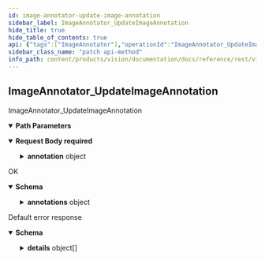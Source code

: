 ```yaml
---
id: image-annotator-update-image-annotation
sidebar_label: ImageAnnotator_UpdateImageAnnotation
hide_title: true
hide_table_of_contents: true
api: {"tags":["ImageAnnotator"],"operationId":"ImageAnnotator_UpdateImageAnnotation","parameters":[{"name":"user","in":"path","description":"The user id.","required":true,"schema":{"type":"string"}},{"name":"imageAnnotation","in":"path","description":"The imageAnnotation id.","required":true,"schema":{"type":"string"}}],"requestBody":{"content":{"application/json":{"schema":{"type":"object","properties":{"annotation":{"type":"object","properties":{"name":{"type":"string","description":"The annotation resource name."},"resource":{"type":"string","description":"The annotated image."},"annotations":{"type":"object","properties":{"textAnnotations":{"type":"array","items":{"type":"object","properties":{"property":{"type":"object","properties":{"languages":{"type":"array","items":{"type":"object","properties":{"languageCode":{"type":"string","description":"The BCP-47 language code, such as \"en-US\" or \"sr-Latn\"."},"confidence":{"type":"number","description":"Confidence of detected language. Range [0, 1].","format":"float"}},"description":"Detected language for a structural component."},"description":"A list of detected languages together with confidence."}},"description":"Additional information detected on the structural component."},"boundingBox":{"type":"object","properties":{"vertices":{"type":"array","items":{"type":"object","properties":{"x":{"type":"integer","description":"X coordinate.","format":"int32"},"y":{"type":"integer","description":"Y coordinate.","format":"int32"}},"description":"A vertex represents a 2D point in the image. NOTE: the vertex coordinates are in the same scale as the original image."},"description":"The bounding polygon vertices."}},"description":"A bounding polygon for the detected image annotation."},"text":{"type":"string","description":"UTF-8 text detected by the OCR."},"confidence":{"type":"number","description":"Confidence of the OCR results for the paragraph. Range [0, 1].","format":"float"}}},"description":"The texts detected in the image."},"labelAnnotations":{"type":"array","items":{"type":"object","properties":{"name":{"type":"string","description":"The label resource name."},"score":{"type":"number","description":"Overall score of the result. Range [0, 1].","format":"float"},"topicality":{"type":"number","description":"The relevancy of the annotation. Range [0, 1].","format":"float"}}},"description":"The labels detected in the image."},"entityAnnotations":{"type":"array","items":{"type":"object","properties":{"name":{"type":"string","description":"The entity resource name."},"score":{"type":"number","description":"Overall score of the result. Range [0, 1].","format":"float"},"boundingBox":{"type":"object","properties":{"vertices":{"type":"array","items":{"type":"object","properties":{"x":{"type":"integer","description":"X coordinate.","format":"int32"},"y":{"type":"integer","description":"Y coordinate.","format":"int32"}},"description":"A vertex represents a 2D point in the image. NOTE: the vertex coordinates are in the same scale as the original image."},"description":"The bounding polygon vertices."}},"description":"A bounding polygon for the detected image annotation."}}},"description":"The entites detected in the image."},"knowledgeGraphAnnotations":{"type":"array","items":{"type":"object","properties":{"resource":{"type":"string","description":"The Animeshon Graph Knowledge-Base resource name."},"score":{"type":"number","description":"Overall score of the result. Range [0, 1].","format":"float"},"boundingBox":{"type":"object","properties":{"vertices":{"type":"array","items":{"type":"object","properties":{"x":{"type":"integer","description":"X coordinate.","format":"int32"},"y":{"type":"integer","description":"Y coordinate.","format":"int32"}},"description":"A vertex represents a 2D point in the image. NOTE: the vertex coordinates are in the same scale as the original image."},"description":"The bounding polygon vertices."}},"description":"A bounding polygon for the detected image annotation."}}},"description":"The Animeshon Graph Knowledge-Base resources detected in the image."},"webSearchAnnotations":{"type":"array","items":{"type":"object","properties":{"url":{"type":"string","description":"The result image URL."},"score":{"type":"number","description":"Overall relevancy score for the image.","format":"float"}}},"description":"The WebSearch resources (pages and images) detected in the image."},"safeSearchAnnotation":{"type":"object","properties":{"adult":{"enum":["UNKNOWN","VERY_UNLIKELY","UNLIKELY","POSSIBLE","LIKELY","VERY_LIKELY"],"type":"string","description":"Represents the adult content likelihood for the image. Adult content may contain elements such as nudity, pornographic images or cartoons, or sexual activities.","format":"enum"},"racy":{"enum":["UNKNOWN","VERY_UNLIKELY","UNLIKELY","POSSIBLE","LIKELY","VERY_LIKELY"],"type":"string","description":"Likelihood that the request image contains racy content. Racy content may include (but is not limited to) skimpy or sheer clothing, strategically covered nudity, lewd or provocative poses, or close-ups of sensitive body areas.","format":"enum"},"violence":{"enum":["UNKNOWN","VERY_UNLIKELY","UNLIKELY","POSSIBLE","LIKELY","VERY_LIKELY"],"type":"string","description":"Likelihood that this image contains violent content.","format":"enum"},"medical":{"enum":["UNKNOWN","VERY_UNLIKELY","UNLIKELY","POSSIBLE","LIKELY","VERY_LIKELY"],"type":"string","description":"Likelihood that this is a medical image.","format":"enum"},"juvenile":{"enum":["UNKNOWN","VERY_UNLIKELY","UNLIKELY","POSSIBLE","LIKELY","VERY_LIKELY"],"type":"string","description":"Likelihood that the request image contains one or more individuals decipted as juveniles. Juvenile content may contain elements such as school-aged children, preschoolers, toddlers, infants, and newborns. The target age considered as juvenile is from 0 to 14~16 years old.","format":"enum"}}}}},"createTime":{"readOnly":true,"type":"string","description":"The timestamp at which the annotation was created.","format":"date-time"},"updateTime":{"readOnly":true,"type":"string","description":"The latest timestamp at which the annotation was updated.","format":"date-time"}}},"updateMask":{"type":"string","description":"The field mask to determine which fields are to be updated. If empty, the server will assume all fields are to be updated.","format":"field-mask"}}}}},"required":true},"responses":{"200":{"description":"OK","content":{"application/json":{"schema":{"type":"object","properties":{"name":{"type":"string","description":"The annotation resource name."},"resource":{"type":"string","description":"The annotated image."},"annotations":{"type":"object","properties":{"textAnnotations":{"type":"array","items":{"type":"object","properties":{"property":{"type":"object","properties":{"languages":{"type":"array","items":{"type":"object","properties":{"languageCode":{"type":"string","description":"The BCP-47 language code, such as \"en-US\" or \"sr-Latn\"."},"confidence":{"type":"number","description":"Confidence of detected language. Range [0, 1].","format":"float"}},"description":"Detected language for a structural component."},"description":"A list of detected languages together with confidence."}},"description":"Additional information detected on the structural component."},"boundingBox":{"type":"object","properties":{"vertices":{"type":"array","items":{"type":"object","properties":{"x":{"type":"integer","description":"X coordinate.","format":"int32"},"y":{"type":"integer","description":"Y coordinate.","format":"int32"}},"description":"A vertex represents a 2D point in the image. NOTE: the vertex coordinates are in the same scale as the original image."},"description":"The bounding polygon vertices."}},"description":"A bounding polygon for the detected image annotation."},"text":{"type":"string","description":"UTF-8 text detected by the OCR."},"confidence":{"type":"number","description":"Confidence of the OCR results for the paragraph. Range [0, 1].","format":"float"}}},"description":"The texts detected in the image."},"labelAnnotations":{"type":"array","items":{"type":"object","properties":{"name":{"type":"string","description":"The label resource name."},"score":{"type":"number","description":"Overall score of the result. Range [0, 1].","format":"float"},"topicality":{"type":"number","description":"The relevancy of the annotation. Range [0, 1].","format":"float"}}},"description":"The labels detected in the image."},"entityAnnotations":{"type":"array","items":{"type":"object","properties":{"name":{"type":"string","description":"The entity resource name."},"score":{"type":"number","description":"Overall score of the result. Range [0, 1].","format":"float"},"boundingBox":{"type":"object","properties":{"vertices":{"type":"array","items":{"type":"object","properties":{"x":{"type":"integer","description":"X coordinate.","format":"int32"},"y":{"type":"integer","description":"Y coordinate.","format":"int32"}},"description":"A vertex represents a 2D point in the image. NOTE: the vertex coordinates are in the same scale as the original image."},"description":"The bounding polygon vertices."}},"description":"A bounding polygon for the detected image annotation."}}},"description":"The entites detected in the image."},"knowledgeGraphAnnotations":{"type":"array","items":{"type":"object","properties":{"resource":{"type":"string","description":"The Animeshon Graph Knowledge-Base resource name."},"score":{"type":"number","description":"Overall score of the result. Range [0, 1].","format":"float"},"boundingBox":{"type":"object","properties":{"vertices":{"type":"array","items":{"type":"object","properties":{"x":{"type":"integer","description":"X coordinate.","format":"int32"},"y":{"type":"integer","description":"Y coordinate.","format":"int32"}},"description":"A vertex represents a 2D point in the image. NOTE: the vertex coordinates are in the same scale as the original image."},"description":"The bounding polygon vertices."}},"description":"A bounding polygon for the detected image annotation."}}},"description":"The Animeshon Graph Knowledge-Base resources detected in the image."},"webSearchAnnotations":{"type":"array","items":{"type":"object","properties":{"url":{"type":"string","description":"The result image URL."},"score":{"type":"number","description":"Overall relevancy score for the image.","format":"float"}}},"description":"The WebSearch resources (pages and images) detected in the image."},"safeSearchAnnotation":{"type":"object","properties":{"adult":{"enum":["UNKNOWN","VERY_UNLIKELY","UNLIKELY","POSSIBLE","LIKELY","VERY_LIKELY"],"type":"string","description":"Represents the adult content likelihood for the image. Adult content may contain elements such as nudity, pornographic images or cartoons, or sexual activities.","format":"enum"},"racy":{"enum":["UNKNOWN","VERY_UNLIKELY","UNLIKELY","POSSIBLE","LIKELY","VERY_LIKELY"],"type":"string","description":"Likelihood that the request image contains racy content. Racy content may include (but is not limited to) skimpy or sheer clothing, strategically covered nudity, lewd or provocative poses, or close-ups of sensitive body areas.","format":"enum"},"violence":{"enum":["UNKNOWN","VERY_UNLIKELY","UNLIKELY","POSSIBLE","LIKELY","VERY_LIKELY"],"type":"string","description":"Likelihood that this image contains violent content.","format":"enum"},"medical":{"enum":["UNKNOWN","VERY_UNLIKELY","UNLIKELY","POSSIBLE","LIKELY","VERY_LIKELY"],"type":"string","description":"Likelihood that this is a medical image.","format":"enum"},"juvenile":{"enum":["UNKNOWN","VERY_UNLIKELY","UNLIKELY","POSSIBLE","LIKELY","VERY_LIKELY"],"type":"string","description":"Likelihood that the request image contains one or more individuals decipted as juveniles. Juvenile content may contain elements such as school-aged children, preschoolers, toddlers, infants, and newborns. The target age considered as juvenile is from 0 to 14~16 years old.","format":"enum"}}}}},"createTime":{"readOnly":true,"type":"string","description":"The timestamp at which the annotation was created.","format":"date-time"},"updateTime":{"readOnly":true,"type":"string","description":"The latest timestamp at which the annotation was updated.","format":"date-time"}}}}}},"default":{"description":"Default error response","content":{"application/json":{"schema":{"type":"object","properties":{"code":{"type":"integer","description":"The status code, which should be an enum value of [google.rpc.Code][google.rpc.Code].","format":"int32"},"message":{"type":"string","description":"A developer-facing error message, which should be in English. Any user-facing error message should be localized and sent in the [google.rpc.Status.details][google.rpc.Status.details] field, or localized by the client."},"details":{"type":"array","items":{"type":"object","properties":{"@type":{"type":"string","description":"The type of the serialized message."}},"additionalProperties":true,"description":"Contains an arbitrary serialized message along with a @type that describes the type of the serialized message."},"description":"A list of messages that carry the error details.  There is a common set of message types for APIs to use."}},"description":"The `Status` type defines a logical error model that is suitable for different programming environments, including REST APIs and RPC APIs. It is used by [gRPC](https://github.com/grpc). Each `Status` message contains three pieces of data: error code, error message, and error details. You can find out more about this error model and how to work with it in the [API Design Guide](https://cloud.google.com/apis/design/errors)."}}}}},"description":"ImageAnnotator_UpdateImageAnnotation","method":"patch","path":"/v1alpha1/users/{user}/imageAnnotations/{imageAnnotation}","servers":[{"url":"https://vision.animeapis.com"}],"jsonRequestBodyExample":{"annotation":{"name":"string","resource":"string","annotations":{"textAnnotations":[{"property":{"languages":[{"languageCode":"string","confidence":0}]},"boundingBox":{"vertices":[{"x":0,"y":0}]},"text":"string","confidence":0}],"labelAnnotations":[{"name":"string","score":0,"topicality":0}],"entityAnnotations":[{"name":"string","score":0,"boundingBox":{"vertices":[{"x":0,"y":0}]}}],"knowledgeGraphAnnotations":[{"resource":"string","score":0,"boundingBox":{"vertices":[{"x":0,"y":0}]}}],"webSearchAnnotations":[{"url":"string","score":0}],"safeSearchAnnotation":{"adult":"UNKNOWN","racy":"UNKNOWN","violence":"UNKNOWN","medical":"UNKNOWN","juvenile":"UNKNOWN"}},"createTime":"string","updateTime":"string"},"updateMask":"string"},"info":{"title":"animeshon.vision","version":"v1alpha1"},"postman":{"name":"Image Annotator Update Image Annotation","description":{"type":"text/plain"},"url":{"path":["v1alpha1","users",":user","imageAnnotations",":imageAnnotation"],"host":["{{baseUrl}}"],"query":[],"variable":[{"disabled":false,"description":{"content":"(Required) The user id.","type":"text/plain"},"type":"any","value":"","key":"user"},{"disabled":false,"description":{"content":"(Required) The imageAnnotation id.","type":"text/plain"},"type":"any","value":"","key":"imageAnnotation"}]},"header":[{"key":"Content-Type","value":"application/json"},{"key":"Accept","value":"application/json"}],"method":"PATCH","body":{"mode":"raw","raw":"\"\"","options":{"raw":{"language":"json"}}}}}
sidebar_class_name: "patch api-method"
info_path: content/products/vision/documentation/docs/reference/rest/v1alpha1/animeshon-vision
---
```



## ImageAnnotator_UpdateImageAnnotation



ImageAnnotator_UpdateImageAnnotation

<details style={{"marginBottom":"1rem"}} data-collapsed={false} open={true}><summary style={{}}><strong>Path Parameters</strong></summary><div><ul><ParamsItem className={"paramsItem"} param={{"name":"user","in":"path","description":"The user id.","required":true,"schema":{"type":"string"}}}></ParamsItem><ParamsItem className={"paramsItem"} param={{"name":"imageAnnotation","in":"path","description":"The imageAnnotation id.","required":true,"schema":{"type":"string"}}}></ParamsItem></ul></div></details><details style={{}} data-collapsed={false} open={true}><summary style={{"textAlign":"left"}}><strong>Request Body</strong><strong style={{"fontSize":"var(--ifm-code-font-size)","color":"var(--openapi-required)"}}> required</strong></summary><div style={{"textAlign":"left","marginLeft":"1rem"}}></div><ul style={{"marginLeft":"1rem"}}><SchemaItem collapsible={true} className={"schemaItem"}><details style={{}}><summary style={{}}><strong>annotation</strong><span style={{"opacity":"0.6"}}> object</span></summary><div style={{"marginLeft":"1rem"}}><ul><SchemaItem collapsible={false} name={"name"} required={false} schemaDescription={"The annotation resource name."} schemaName={"string"} qualifierMessage={undefined}></SchemaItem><SchemaItem collapsible={false} name={"resource"} required={false} schemaDescription={"The annotated image."} schemaName={"string"} qualifierMessage={undefined}></SchemaItem><SchemaItem collapsible={true} className={"schemaItem"}><details style={{}}><summary style={{}}><strong>annotations</strong><span style={{"opacity":"0.6"}}> object</span></summary><div style={{"marginLeft":"1rem"}}><ul><SchemaItem collapsible={true} className={"schemaItem"}><details style={{}}><summary style={{}}><strong>textAnnotations</strong><span style={{"opacity":"0.6"}}> object[]</span></summary><div style={{"marginLeft":"1rem"}}><div style={{"marginTop":".5rem","marginBottom":".5rem"}}>

The texts detected in the image.

</div><ul><SchemaItem collapsible={true} className={"schemaItem"}><details style={{}}><summary style={{}}><strong>property</strong><span style={{"opacity":"0.6"}}> object</span></summary><div style={{"marginLeft":"1rem"}}><div style={{"marginTop":".5rem","marginBottom":".5rem"}}>

Additional information detected on the structural component.

</div><ul><SchemaItem collapsible={true} className={"schemaItem"}><details style={{}}><summary style={{}}><strong>languages</strong><span style={{"opacity":"0.6"}}> object[]</span></summary><div style={{"marginLeft":"1rem"}}><div style={{"marginTop":".5rem","marginBottom":".5rem"}}>

A list of detected languages together with confidence.

</div><ul><SchemaItem collapsible={false} name={"languageCode"} required={false} schemaDescription={"The BCP-47 language code, such as \"en-US\" or \"sr-Latn\"."} schemaName={"string"} qualifierMessage={undefined}></SchemaItem><SchemaItem collapsible={false} name={"confidence"} required={false} schemaDescription={"Confidence of detected language. Range [0, 1]."} schemaName={"float"} qualifierMessage={undefined}></SchemaItem></ul></div></details></SchemaItem></ul></div></details></SchemaItem><SchemaItem collapsible={true} className={"schemaItem"}><details style={{}}><summary style={{}}><strong>boundingBox</strong><span style={{"opacity":"0.6"}}> object</span></summary><div style={{"marginLeft":"1rem"}}><div style={{"marginTop":".5rem","marginBottom":".5rem"}}>

A bounding polygon for the detected image annotation.

</div><ul><SchemaItem collapsible={true} className={"schemaItem"}><details style={{}}><summary style={{}}><strong>vertices</strong><span style={{"opacity":"0.6"}}> object[]</span></summary><div style={{"marginLeft":"1rem"}}><div style={{"marginTop":".5rem","marginBottom":".5rem"}}>

The bounding polygon vertices.

</div><ul><SchemaItem collapsible={false} name={"x"} required={false} schemaDescription={"X coordinate."} schemaName={"int32"} qualifierMessage={undefined}></SchemaItem><SchemaItem collapsible={false} name={"y"} required={false} schemaDescription={"Y coordinate."} schemaName={"int32"} qualifierMessage={undefined}></SchemaItem></ul></div></details></SchemaItem></ul></div></details></SchemaItem><SchemaItem collapsible={false} name={"text"} required={false} schemaDescription={"UTF-8 text detected by the OCR."} schemaName={"string"} qualifierMessage={undefined}></SchemaItem><SchemaItem collapsible={false} name={"confidence"} required={false} schemaDescription={"Confidence of the OCR results for the paragraph. Range [0, 1]."} schemaName={"float"} qualifierMessage={undefined}></SchemaItem></ul></div></details></SchemaItem><SchemaItem collapsible={true} className={"schemaItem"}><details style={{}}><summary style={{}}><strong>labelAnnotations</strong><span style={{"opacity":"0.6"}}> object[]</span></summary><div style={{"marginLeft":"1rem"}}><div style={{"marginTop":".5rem","marginBottom":".5rem"}}>

The labels detected in the image.

</div><ul><SchemaItem collapsible={false} name={"name"} required={false} schemaDescription={"The label resource name."} schemaName={"string"} qualifierMessage={undefined}></SchemaItem><SchemaItem collapsible={false} name={"score"} required={false} schemaDescription={"Overall score of the result. Range [0, 1]."} schemaName={"float"} qualifierMessage={undefined}></SchemaItem><SchemaItem collapsible={false} name={"topicality"} required={false} schemaDescription={"The relevancy of the annotation. Range [0, 1]."} schemaName={"float"} qualifierMessage={undefined}></SchemaItem></ul></div></details></SchemaItem><SchemaItem collapsible={true} className={"schemaItem"}><details style={{}}><summary style={{}}><strong>entityAnnotations</strong><span style={{"opacity":"0.6"}}> object[]</span></summary><div style={{"marginLeft":"1rem"}}><div style={{"marginTop":".5rem","marginBottom":".5rem"}}>

The entites detected in the image.

</div><ul><SchemaItem collapsible={false} name={"name"} required={false} schemaDescription={"The entity resource name."} schemaName={"string"} qualifierMessage={undefined}></SchemaItem><SchemaItem collapsible={false} name={"score"} required={false} schemaDescription={"Overall score of the result. Range [0, 1]."} schemaName={"float"} qualifierMessage={undefined}></SchemaItem><SchemaItem collapsible={true} className={"schemaItem"}><details style={{}}><summary style={{}}><strong>boundingBox</strong><span style={{"opacity":"0.6"}}> object</span></summary><div style={{"marginLeft":"1rem"}}><div style={{"marginTop":".5rem","marginBottom":".5rem"}}>

A bounding polygon for the detected image annotation.

</div><ul><SchemaItem collapsible={true} className={"schemaItem"}><details style={{}}><summary style={{}}><strong>vertices</strong><span style={{"opacity":"0.6"}}> object[]</span></summary><div style={{"marginLeft":"1rem"}}><div style={{"marginTop":".5rem","marginBottom":".5rem"}}>

The bounding polygon vertices.

</div><ul><SchemaItem collapsible={false} name={"x"} required={false} schemaDescription={"X coordinate."} schemaName={"int32"} qualifierMessage={undefined}></SchemaItem><SchemaItem collapsible={false} name={"y"} required={false} schemaDescription={"Y coordinate."} schemaName={"int32"} qualifierMessage={undefined}></SchemaItem></ul></div></details></SchemaItem></ul></div></details></SchemaItem></ul></div></details></SchemaItem><SchemaItem collapsible={true} className={"schemaItem"}><details style={{}}><summary style={{}}><strong>knowledgeGraphAnnotations</strong><span style={{"opacity":"0.6"}}> object[]</span></summary><div style={{"marginLeft":"1rem"}}><div style={{"marginTop":".5rem","marginBottom":".5rem"}}>

The Animeshon Graph Knowledge-Base resources detected in the image.

</div><ul><SchemaItem collapsible={false} name={"resource"} required={false} schemaDescription={"The Animeshon Graph Knowledge-Base resource name."} schemaName={"string"} qualifierMessage={undefined}></SchemaItem><SchemaItem collapsible={false} name={"score"} required={false} schemaDescription={"Overall score of the result. Range [0, 1]."} schemaName={"float"} qualifierMessage={undefined}></SchemaItem><SchemaItem collapsible={true} className={"schemaItem"}><details style={{}}><summary style={{}}><strong>boundingBox</strong><span style={{"opacity":"0.6"}}> object</span></summary><div style={{"marginLeft":"1rem"}}><div style={{"marginTop":".5rem","marginBottom":".5rem"}}>

A bounding polygon for the detected image annotation.

</div><ul><SchemaItem collapsible={true} className={"schemaItem"}><details style={{}}><summary style={{}}><strong>vertices</strong><span style={{"opacity":"0.6"}}> object[]</span></summary><div style={{"marginLeft":"1rem"}}><div style={{"marginTop":".5rem","marginBottom":".5rem"}}>

The bounding polygon vertices.

</div><ul><SchemaItem collapsible={false} name={"x"} required={false} schemaDescription={"X coordinate."} schemaName={"int32"} qualifierMessage={undefined}></SchemaItem><SchemaItem collapsible={false} name={"y"} required={false} schemaDescription={"Y coordinate."} schemaName={"int32"} qualifierMessage={undefined}></SchemaItem></ul></div></details></SchemaItem></ul></div></details></SchemaItem></ul></div></details></SchemaItem><SchemaItem collapsible={true} className={"schemaItem"}><details style={{}}><summary style={{}}><strong>webSearchAnnotations</strong><span style={{"opacity":"0.6"}}> object[]</span></summary><div style={{"marginLeft":"1rem"}}><div style={{"marginTop":".5rem","marginBottom":".5rem"}}>

The WebSearch resources (pages and images) detected in the image.

</div><ul><SchemaItem collapsible={false} name={"url"} required={false} schemaDescription={"The result image URL."} schemaName={"string"} qualifierMessage={undefined}></SchemaItem><SchemaItem collapsible={false} name={"score"} required={false} schemaDescription={"Overall relevancy score for the image."} schemaName={"float"} qualifierMessage={undefined}></SchemaItem></ul></div></details></SchemaItem><SchemaItem collapsible={true} className={"schemaItem"}><details style={{}}><summary style={{}}><strong>safeSearchAnnotation</strong><span style={{"opacity":"0.6"}}> object</span></summary><div style={{"marginLeft":"1rem"}}><ul><SchemaItem collapsible={false} name={"adult"} required={false} schemaDescription={"Represents the adult content likelihood for the image. Adult content may contain elements such as nudity, pornographic images or cartoons, or sexual activities."} schemaName={"enum"} qualifierMessage={"**Possible values:** [`UNKNOWN`, `VERY_UNLIKELY`, `UNLIKELY`, `POSSIBLE`, `LIKELY`, `VERY_LIKELY`]"}></SchemaItem><SchemaItem collapsible={false} name={"racy"} required={false} schemaDescription={"Likelihood that the request image contains racy content. Racy content may include (but is not limited to) skimpy or sheer clothing, strategically covered nudity, lewd or provocative poses, or close-ups of sensitive body areas."} schemaName={"enum"} qualifierMessage={"**Possible values:** [`UNKNOWN`, `VERY_UNLIKELY`, `UNLIKELY`, `POSSIBLE`, `LIKELY`, `VERY_LIKELY`]"}></SchemaItem><SchemaItem collapsible={false} name={"violence"} required={false} schemaDescription={"Likelihood that this image contains violent content."} schemaName={"enum"} qualifierMessage={"**Possible values:** [`UNKNOWN`, `VERY_UNLIKELY`, `UNLIKELY`, `POSSIBLE`, `LIKELY`, `VERY_LIKELY`]"}></SchemaItem><SchemaItem collapsible={false} name={"medical"} required={false} schemaDescription={"Likelihood that this is a medical image."} schemaName={"enum"} qualifierMessage={"**Possible values:** [`UNKNOWN`, `VERY_UNLIKELY`, `UNLIKELY`, `POSSIBLE`, `LIKELY`, `VERY_LIKELY`]"}></SchemaItem><SchemaItem collapsible={false} name={"juvenile"} required={false} schemaDescription={"Likelihood that the request image contains one or more individuals decipted as juveniles. Juvenile content may contain elements such as school-aged children, preschoolers, toddlers, infants, and newborns. The target age considered as juvenile is from 0 to 14~16 years old."} schemaName={"enum"} qualifierMessage={"**Possible values:** [`UNKNOWN`, `VERY_UNLIKELY`, `UNLIKELY`, `POSSIBLE`, `LIKELY`, `VERY_LIKELY`]"}></SchemaItem></ul></div></details></SchemaItem></ul></div></details></SchemaItem><SchemaItem collapsible={false} name={"createTime"} required={false} schemaDescription={"The timestamp at which the annotation was created."} schemaName={"date-time"} qualifierMessage={undefined}></SchemaItem><SchemaItem collapsible={false} name={"updateTime"} required={false} schemaDescription={"The latest timestamp at which the annotation was updated."} schemaName={"date-time"} qualifierMessage={undefined}></SchemaItem></ul></div></details></SchemaItem><SchemaItem collapsible={false} name={"updateMask"} required={false} schemaDescription={"The field mask to determine which fields are to be updated. If empty, the server will assume all fields are to be updated."} schemaName={"field-mask"} qualifierMessage={undefined}></SchemaItem></ul></details><div><ApiTabs><TabItem label={"200"} value={"200"}><div>

OK

</div><div><details style={{}} data-collapsed={false} open={true}><summary style={{"textAlign":"left"}}><strong>Schema</strong></summary><div style={{"textAlign":"left","marginLeft":"1rem"}}></div><ul style={{"marginLeft":"1rem"}}><SchemaItem collapsible={false} name={"name"} required={false} schemaDescription={"The annotation resource name."} schemaName={"string"} qualifierMessage={undefined}></SchemaItem><SchemaItem collapsible={false} name={"resource"} required={false} schemaDescription={"The annotated image."} schemaName={"string"} qualifierMessage={undefined}></SchemaItem><SchemaItem collapsible={true} className={"schemaItem"}><details style={{}}><summary style={{}}><strong>annotations</strong><span style={{"opacity":"0.6"}}> object</span></summary><div style={{"marginLeft":"1rem"}}><ul><SchemaItem collapsible={true} className={"schemaItem"}><details style={{}}><summary style={{}}><strong>textAnnotations</strong><span style={{"opacity":"0.6"}}> object[]</span></summary><div style={{"marginLeft":"1rem"}}><div style={{"marginTop":".5rem","marginBottom":".5rem"}}>

The texts detected in the image.

</div><ul><SchemaItem collapsible={true} className={"schemaItem"}><details style={{}}><summary style={{}}><strong>property</strong><span style={{"opacity":"0.6"}}> object</span></summary><div style={{"marginLeft":"1rem"}}><div style={{"marginTop":".5rem","marginBottom":".5rem"}}>

Additional information detected on the structural component.

</div><ul><SchemaItem collapsible={true} className={"schemaItem"}><details style={{}}><summary style={{}}><strong>languages</strong><span style={{"opacity":"0.6"}}> object[]</span></summary><div style={{"marginLeft":"1rem"}}><div style={{"marginTop":".5rem","marginBottom":".5rem"}}>

A list of detected languages together with confidence.

</div><ul><SchemaItem collapsible={false} name={"languageCode"} required={false} schemaDescription={"The BCP-47 language code, such as \"en-US\" or \"sr-Latn\"."} schemaName={"string"} qualifierMessage={undefined}></SchemaItem><SchemaItem collapsible={false} name={"confidence"} required={false} schemaDescription={"Confidence of detected language. Range [0, 1]."} schemaName={"float"} qualifierMessage={undefined}></SchemaItem></ul></div></details></SchemaItem></ul></div></details></SchemaItem><SchemaItem collapsible={true} className={"schemaItem"}><details style={{}}><summary style={{}}><strong>boundingBox</strong><span style={{"opacity":"0.6"}}> object</span></summary><div style={{"marginLeft":"1rem"}}><div style={{"marginTop":".5rem","marginBottom":".5rem"}}>

A bounding polygon for the detected image annotation.

</div><ul><SchemaItem collapsible={true} className={"schemaItem"}><details style={{}}><summary style={{}}><strong>vertices</strong><span style={{"opacity":"0.6"}}> object[]</span></summary><div style={{"marginLeft":"1rem"}}><div style={{"marginTop":".5rem","marginBottom":".5rem"}}>

The bounding polygon vertices.

</div><ul><SchemaItem collapsible={false} name={"x"} required={false} schemaDescription={"X coordinate."} schemaName={"int32"} qualifierMessage={undefined}></SchemaItem><SchemaItem collapsible={false} name={"y"} required={false} schemaDescription={"Y coordinate."} schemaName={"int32"} qualifierMessage={undefined}></SchemaItem></ul></div></details></SchemaItem></ul></div></details></SchemaItem><SchemaItem collapsible={false} name={"text"} required={false} schemaDescription={"UTF-8 text detected by the OCR."} schemaName={"string"} qualifierMessage={undefined}></SchemaItem><SchemaItem collapsible={false} name={"confidence"} required={false} schemaDescription={"Confidence of the OCR results for the paragraph. Range [0, 1]."} schemaName={"float"} qualifierMessage={undefined}></SchemaItem></ul></div></details></SchemaItem><SchemaItem collapsible={true} className={"schemaItem"}><details style={{}}><summary style={{}}><strong>labelAnnotations</strong><span style={{"opacity":"0.6"}}> object[]</span></summary><div style={{"marginLeft":"1rem"}}><div style={{"marginTop":".5rem","marginBottom":".5rem"}}>

The labels detected in the image.

</div><ul><SchemaItem collapsible={false} name={"name"} required={false} schemaDescription={"The label resource name."} schemaName={"string"} qualifierMessage={undefined}></SchemaItem><SchemaItem collapsible={false} name={"score"} required={false} schemaDescription={"Overall score of the result. Range [0, 1]."} schemaName={"float"} qualifierMessage={undefined}></SchemaItem><SchemaItem collapsible={false} name={"topicality"} required={false} schemaDescription={"The relevancy of the annotation. Range [0, 1]."} schemaName={"float"} qualifierMessage={undefined}></SchemaItem></ul></div></details></SchemaItem><SchemaItem collapsible={true} className={"schemaItem"}><details style={{}}><summary style={{}}><strong>entityAnnotations</strong><span style={{"opacity":"0.6"}}> object[]</span></summary><div style={{"marginLeft":"1rem"}}><div style={{"marginTop":".5rem","marginBottom":".5rem"}}>

The entites detected in the image.

</div><ul><SchemaItem collapsible={false} name={"name"} required={false} schemaDescription={"The entity resource name."} schemaName={"string"} qualifierMessage={undefined}></SchemaItem><SchemaItem collapsible={false} name={"score"} required={false} schemaDescription={"Overall score of the result. Range [0, 1]."} schemaName={"float"} qualifierMessage={undefined}></SchemaItem><SchemaItem collapsible={true} className={"schemaItem"}><details style={{}}><summary style={{}}><strong>boundingBox</strong><span style={{"opacity":"0.6"}}> object</span></summary><div style={{"marginLeft":"1rem"}}><div style={{"marginTop":".5rem","marginBottom":".5rem"}}>

A bounding polygon for the detected image annotation.

</div><ul><SchemaItem collapsible={true} className={"schemaItem"}><details style={{}}><summary style={{}}><strong>vertices</strong><span style={{"opacity":"0.6"}}> object[]</span></summary><div style={{"marginLeft":"1rem"}}><div style={{"marginTop":".5rem","marginBottom":".5rem"}}>

The bounding polygon vertices.

</div><ul><SchemaItem collapsible={false} name={"x"} required={false} schemaDescription={"X coordinate."} schemaName={"int32"} qualifierMessage={undefined}></SchemaItem><SchemaItem collapsible={false} name={"y"} required={false} schemaDescription={"Y coordinate."} schemaName={"int32"} qualifierMessage={undefined}></SchemaItem></ul></div></details></SchemaItem></ul></div></details></SchemaItem></ul></div></details></SchemaItem><SchemaItem collapsible={true} className={"schemaItem"}><details style={{}}><summary style={{}}><strong>knowledgeGraphAnnotations</strong><span style={{"opacity":"0.6"}}> object[]</span></summary><div style={{"marginLeft":"1rem"}}><div style={{"marginTop":".5rem","marginBottom":".5rem"}}>

The Animeshon Graph Knowledge-Base resources detected in the image.

</div><ul><SchemaItem collapsible={false} name={"resource"} required={false} schemaDescription={"The Animeshon Graph Knowledge-Base resource name."} schemaName={"string"} qualifierMessage={undefined}></SchemaItem><SchemaItem collapsible={false} name={"score"} required={false} schemaDescription={"Overall score of the result. Range [0, 1]."} schemaName={"float"} qualifierMessage={undefined}></SchemaItem><SchemaItem collapsible={true} className={"schemaItem"}><details style={{}}><summary style={{}}><strong>boundingBox</strong><span style={{"opacity":"0.6"}}> object</span></summary><div style={{"marginLeft":"1rem"}}><div style={{"marginTop":".5rem","marginBottom":".5rem"}}>

A bounding polygon for the detected image annotation.

</div><ul><SchemaItem collapsible={true} className={"schemaItem"}><details style={{}}><summary style={{}}><strong>vertices</strong><span style={{"opacity":"0.6"}}> object[]</span></summary><div style={{"marginLeft":"1rem"}}><div style={{"marginTop":".5rem","marginBottom":".5rem"}}>

The bounding polygon vertices.

</div><ul><SchemaItem collapsible={false} name={"x"} required={false} schemaDescription={"X coordinate."} schemaName={"int32"} qualifierMessage={undefined}></SchemaItem><SchemaItem collapsible={false} name={"y"} required={false} schemaDescription={"Y coordinate."} schemaName={"int32"} qualifierMessage={undefined}></SchemaItem></ul></div></details></SchemaItem></ul></div></details></SchemaItem></ul></div></details></SchemaItem><SchemaItem collapsible={true} className={"schemaItem"}><details style={{}}><summary style={{}}><strong>webSearchAnnotations</strong><span style={{"opacity":"0.6"}}> object[]</span></summary><div style={{"marginLeft":"1rem"}}><div style={{"marginTop":".5rem","marginBottom":".5rem"}}>

The WebSearch resources (pages and images) detected in the image.

</div><ul><SchemaItem collapsible={false} name={"url"} required={false} schemaDescription={"The result image URL."} schemaName={"string"} qualifierMessage={undefined}></SchemaItem><SchemaItem collapsible={false} name={"score"} required={false} schemaDescription={"Overall relevancy score for the image."} schemaName={"float"} qualifierMessage={undefined}></SchemaItem></ul></div></details></SchemaItem><SchemaItem collapsible={true} className={"schemaItem"}><details style={{}}><summary style={{}}><strong>safeSearchAnnotation</strong><span style={{"opacity":"0.6"}}> object</span></summary><div style={{"marginLeft":"1rem"}}><ul><SchemaItem collapsible={false} name={"adult"} required={false} schemaDescription={"Represents the adult content likelihood for the image. Adult content may contain elements such as nudity, pornographic images or cartoons, or sexual activities."} schemaName={"enum"} qualifierMessage={"**Possible values:** [`UNKNOWN`, `VERY_UNLIKELY`, `UNLIKELY`, `POSSIBLE`, `LIKELY`, `VERY_LIKELY`]"}></SchemaItem><SchemaItem collapsible={false} name={"racy"} required={false} schemaDescription={"Likelihood that the request image contains racy content. Racy content may include (but is not limited to) skimpy or sheer clothing, strategically covered nudity, lewd or provocative poses, or close-ups of sensitive body areas."} schemaName={"enum"} qualifierMessage={"**Possible values:** [`UNKNOWN`, `VERY_UNLIKELY`, `UNLIKELY`, `POSSIBLE`, `LIKELY`, `VERY_LIKELY`]"}></SchemaItem><SchemaItem collapsible={false} name={"violence"} required={false} schemaDescription={"Likelihood that this image contains violent content."} schemaName={"enum"} qualifierMessage={"**Possible values:** [`UNKNOWN`, `VERY_UNLIKELY`, `UNLIKELY`, `POSSIBLE`, `LIKELY`, `VERY_LIKELY`]"}></SchemaItem><SchemaItem collapsible={false} name={"medical"} required={false} schemaDescription={"Likelihood that this is a medical image."} schemaName={"enum"} qualifierMessage={"**Possible values:** [`UNKNOWN`, `VERY_UNLIKELY`, `UNLIKELY`, `POSSIBLE`, `LIKELY`, `VERY_LIKELY`]"}></SchemaItem><SchemaItem collapsible={false} name={"juvenile"} required={false} schemaDescription={"Likelihood that the request image contains one or more individuals decipted as juveniles. Juvenile content may contain elements such as school-aged children, preschoolers, toddlers, infants, and newborns. The target age considered as juvenile is from 0 to 14~16 years old."} schemaName={"enum"} qualifierMessage={"**Possible values:** [`UNKNOWN`, `VERY_UNLIKELY`, `UNLIKELY`, `POSSIBLE`, `LIKELY`, `VERY_LIKELY`]"}></SchemaItem></ul></div></details></SchemaItem></ul></div></details></SchemaItem><SchemaItem collapsible={false} name={"createTime"} required={false} schemaDescription={"The timestamp at which the annotation was created."} schemaName={"date-time"} qualifierMessage={undefined}></SchemaItem><SchemaItem collapsible={false} name={"updateTime"} required={false} schemaDescription={"The latest timestamp at which the annotation was updated."} schemaName={"date-time"} qualifierMessage={undefined}></SchemaItem></ul></details></div></TabItem><TabItem label={"default"} value={"default"}><div>

Default error response

</div><div><details style={{}} data-collapsed={false} open={true}><summary style={{"textAlign":"left"}}><strong>Schema</strong></summary><div style={{"textAlign":"left","marginLeft":"1rem"}}></div><ul style={{"marginLeft":"1rem"}}><SchemaItem collapsible={false} name={"code"} required={false} schemaDescription={"The status code, which should be an enum value of [google.rpc.Code][google.rpc.Code]."} schemaName={"int32"} qualifierMessage={undefined}></SchemaItem><SchemaItem collapsible={false} name={"message"} required={false} schemaDescription={"A developer-facing error message, which should be in English. Any user-facing error message should be localized and sent in the [google.rpc.Status.details][google.rpc.Status.details] field, or localized by the client."} schemaName={"string"} qualifierMessage={undefined}></SchemaItem><SchemaItem collapsible={true} className={"schemaItem"}><details style={{}}><summary style={{}}><strong>details</strong><span style={{"opacity":"0.6"}}> object[]</span></summary><div style={{"marginLeft":"1rem"}}><div style={{"marginTop":".5rem","marginBottom":".5rem"}}>

A list of messages that carry the error details.  There is a common set of message types for APIs to use.

</div><ul><SchemaItem collapsible={false} name={"@type"} required={false} schemaDescription={"The type of the serialized message."} schemaName={"string"} qualifierMessage={undefined}></SchemaItem></ul></div></details></SchemaItem></ul></details></div></TabItem></ApiTabs></div>
      